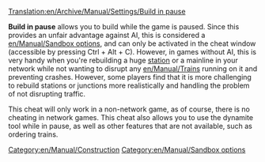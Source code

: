 [[Translation:en/Archive/Manual/Settings/Build in pause]]

{{en/Note|This is not a cheat in 1.1.0, but an Advanced Setting available from the [[en/Archive/Manual/Settings/Advanced Settings]] menu, which allows more control on what is allowed in pause.}}
'''Build in pause''' allows you to build while the game is paused. Since this provides an unfair advantage against AI, this is considered a [[en/Manual/Sandbox options]], and can only be activated in the cheat window (accessible by pressing Ctrl + Alt + C). However, in games without AI, this is very handy when you're rebuilding a huge [[en/Manual/Stations|station]] or a mainline in your network while not wanting to disrupt any [[en/Manual/Trains]] running on it and preventing crashes. However, some players find that it is more challenging to rebuild stations or junctions more realistically and handling the problem of not disrupting traffic.

This cheat will only work in a non-network game, as of course, there is no cheating in network games.  This cheat also allows you to use the dynamite tool while in pause, as well as other features that are not available, such as ordering trains.

[[Category:en/Manual/Construction]]
[[Category:en/Manual/Sandbox options]]